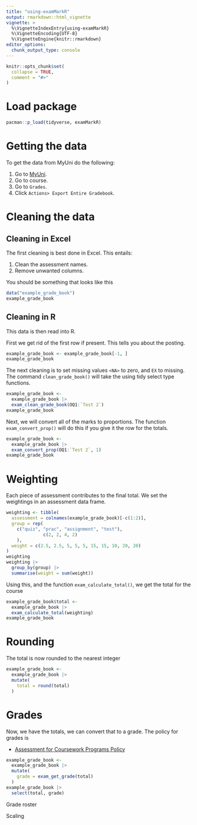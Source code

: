 ```yaml
---
title: "using-examMarkR"
output: rmarkdown::html_vignette
vignette: >
  %\VignetteIndexEntry{using-examMarkR}
  %\VignetteEncoding{UTF-8}
  %\VignetteEngine{knitr::rmarkdown}
editor_options: 
  chunk_output_type: console
---
```


```r
knitr::opts_chunk$set(
  collapse = TRUE,
  comment = "#>"
)
```

# Load package
```r
pacman::p_load(tidyverse, examMarkR)
```

# Getting the data
To get the data from MyUni do the following:

1. Go to [MyUni](https://myuni.adelaide.edu.au).
2. Go to course.
3. Go to `Grades`.
4. Click `Actions> Export Entire Gradebook`.

# Cleaning the data
## Cleaning in Excel
The first cleaning is best done in Excel. This entails:

1. Clean the assessment names.
2. Remove unwanted columns. 

You should be something that looks like this
```r
data("example_grade_book")
example_grade_book
```

## Cleaning in R
This data is then read into R. 

First we get rid of the first row if present. This tells you about the posting. 

```r
example_grade_book <- example_grade_book[-1, ]
example_grade_book
```

The next cleaning is to set missing values `<NA>` to zero, and `EX` to missing. The command `clean_grade_book()` will take the using tidy select type functions. 

```r
example_grade_book <- 
  example_grade_book |> 
  exam_clean_grade_book(OQ1:`Test 2`)
example_grade_book
```

Next, we will convert all of the marks to proportions. The function `exam_convert_prop()` will do this if you give it the row for the totals. 

```r
example_grade_book <- 
  example_grade_book |> 
  exam_convert_prop(OQ1:`Test 2`, 1)
example_grade_book
```

# Weighting
Each piece of assessment contributes to the final total. We set the weightings in an assessment data frame. 
```r
weighting <- tibble(
  assessment = colnames(example_grade_book)[-c(1:2)], 
  group = rep(
    c("quiz", "prac", "assignment", "test"), 
              c(2, 2, 4, 2)
    ), 
  weight = c(2.5, 2.5, 5, 5, 5, 15, 15, 10, 20, 20)
)
weighting
weighting |> 
  group_by(group) |> 
  summarise(weight = sum(weight))
```
Using this, and the function `exam_calculate_total()`, we get the total for the course
```r
example_grade_book$total <- 
  example_grade_book |> 
  exam_calculate_total(weighting)
example_grade_book
```

# Rounding
The total is now rounded to the nearest integer
```r
example_grade_book <- 
  example_grade_book |> 
  mutate(
    total = round(total)
  )
```

# Grades
Now, we have the totals, we can convert that to a grade. The policy for grades is 

- [Assessment for Coursework Programs Policy](https://www.adelaide.edu.au/policies/700)

```r
example_grade_book <- 
  example_grade_book |> 
  mutate(
    grade = exam_get_grade(total)
  )
example_grade_book |> 
  select(total, grade)
```


Grade roster

Scaling






